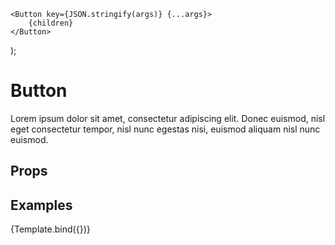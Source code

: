 
<Meta title="UI/Button" component={Button} />

    <Button key={JSON.stringify(args)} {...args}>
        {children}
    </Button>
);

# Button

Lorem ipsum dolor sit amet, consectetur adipiscing elit. Donec euismod, nisl eget consectetur tempor, nisl nunc egestas nisi, euismod aliquam nisl nunc euismod.

## Props

<ArgsTable story="Default" />

## Examples

<Canvas>
    <Story
        name="Default"
        argTypes={{
            onClick: { action: 'clicked' },
            variant: {
                options: ['primary', 'secondary'],
                control: { type: 'radio' },
            },
        }}
        args={{
            children: 'Hello World',
            variant: 'primary',
        }}
    >
        {Template.bind({})}
    </Story>
</Canvas>
